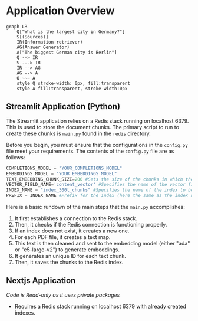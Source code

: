 # Application Overview

```mermaid
graph LR
    Q["What is the largest city in Germany?"]
    S[(Sources)]
    IR(Information retriever)
    AG(Answer Generator)
    A["The biggest German city is Berlin"]
    Q --> IR
    S -.-> IR
    IR --> AG
    AG --> A
    Q ~~~ A
    style Q stroke-width: 0px, fill:transparent
    style A fill:transparent, stroke-width:0px
```

## Streamlit Application (Python)

The Streamlit application relies on a Redis stack running on localhost 6379. This is used to store the document chunks. The primary script to run to create these chunks is `main.py` found in the `redis` directory.

Before you begin, you must ensure that the configurations in the `config.py` file meet your requirements. The contents of the `config.py` file are as follows:
```python
COMPLETIONS_MODEL = "YOUR_COMPLETIONS_MODEL"
EMBEDDINGS_MODEL = "YOUR_EMBEDDINGS_MODEL"
TEXT_EMBEDDING_CHUNK_SIZE=200 #Sets the size of the chunks in which the text will be divided for embedding.
VECTOR_FIELD_NAME='content_vector' #Specifies the name of the vector field.
INDEX_NAME = "index_300t_chunks" #Specifies the name of the index to be created or used in the Redis database.
PREFIX = INDEX_NAME #Prefix for the index (here the same as the index name).
```

Here is a basic rundown of the main steps that the `main.py` accomplishes:

1. It first establishes a connection to the Redis stack.
2. Then, it checks if the Redis connection is functioning properly.
3. If an index does not exist, it creates a new one.
4. For each PDF file, it creates a text map.
5. This text is then cleaned and sent to the embedding model (either "ada" or "e5-large-v2") to generate embeddings.
6. It generates an unique ID for each text chunk.
7. Then, it saves the chunks to the Redis index.


## Nextjs Application

*Code is Read-only as it uses private packages*
- Requires a Redis stack running on localhost 6379 with already created indexes.